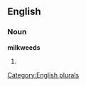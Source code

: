
==English==

===Noun===
'''milkweeds'''

# {{plural of|[[milkweed]]}}

[[Category:English plurals]]